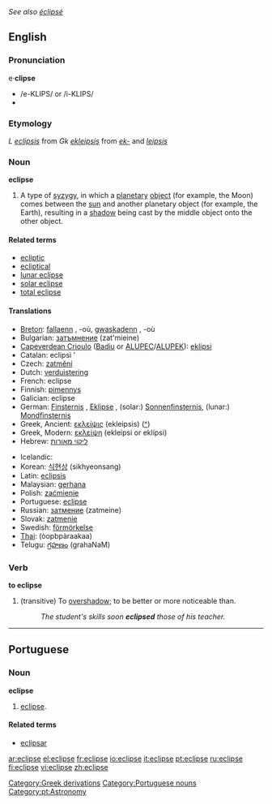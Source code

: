 {{rfc}}
''See also [[éclipsé]]''
==English==
===Pronunciation===
{{wikipedia}}
e·'''clipse'''
*/e-KLIPS/ or /i-KLIPS/
*{{audio|en-us-eclipse.ogg|Audio (US)}}

===Etymology===

''L'' ''[[eclipsis]]'' from ''Gk'' ''[[ekleipsis]]'' from ''[[ek-]]'' and ''[[leipsis]]''

===Noun===
'''eclipse'''

#A type of [[syzygy]], in which a [[planetary]] [[object]] (for example, the Moon) comes between the [[sun]] and another planetary object (for example, the Earth), resulting in a [[shadow]] being cast by the middle object onto the other object.

====Related terms====
*[[ecliptic]]
*[[ecliptical]]
*[[lunar eclipse]]
*[[solar eclipse]]
*[[total eclipse]]

====Translations====
{{top}}
*[[Breton]]: [[fallaenn]] {{f}}, -où, [[gwaskadenn]] {{f}}, -où
*Bulgarian: [[затъмнение]] (zat'mieine) {{n}}
*[[Capeverdean Crioulo]] ([[Badiu]] or [[ALUPEC]]/[[ALUPEK]]): [[eklipsi]]
*Catalan: eclipsi {{m}}'
*Czech: [[zatmění]] {{n}}
*Dutch: [[verduistering]] {{f}}
*French: eclipse {{f}}
*Finnish: [[pimennys]]
*Galician: eclipse {{m}}
*German: [[Finsternis]] {{f}}, [[Eklipse]] {{f}}, (solar:) [[Sonnenfinsternis]], (lunar:) [[Mondfinsternis]]
*Greek, Ancient: [[εκλείψις]] (ekleipsis) {{f}} ([[:el:εκλείψη|^]])
*Greek, Modern: [[εκλείψη]] (ekleípsi or eklípsi) {{f}}
*Hebrew: [[ליקוי מאורות]]<!-- (l?k?? ?airi?)-->
{{mid}}
*Icelandic: {{trad|is|myrkvi}}
*Korean: [[식현상]] (sikhyeonsang)
*Latin: [[eclipsis]] {{m}}
*Malaysian: [[gerhana]]
*Polish: [[zaćmienie]] {{n}}
*Portuguese: [[#Portuguese|eclipse]] {{m}}
*Russian: [[затмение]] (zatmeine) {{n}}
*Slovak: [[zatmenie]] {{n}}
*Swedish: [[förmörkelse]]
*[[Thai]]: {{THchar|[[อุปราคา]]}} (òopbpàraakaa)
*Telugu: [[గ్రహణం]] (grahaNaM)
{{bottom}}

===Verb===
'''to eclipse'''
#(transitive) To [[overshadow]]; to be better or more noticeable than.
#:''The student's skills soon '''eclipsed''' those of his teacher.''

[[Category:Greek derivations]]

----

==Portuguese==
===Noun===
'''eclipse''' {{m}}
# [[#English|eclipse]].

====Related terms====
{{top2}}
*[[eclipsar]]
{{mid2}}
{{bottom}}

[[Category:Portuguese nouns]]
[[Category:pt:Astronomy]]

[[ar:eclipse]]
[[el:eclipse]]
[[fr:eclipse]]
[[io:eclipse]]
[[it:eclipse]]
[[pt:eclipse]]
[[ru:eclipse]]
[[fi:eclipse]]
[[vi:eclipse]]
[[zh:eclipse]]